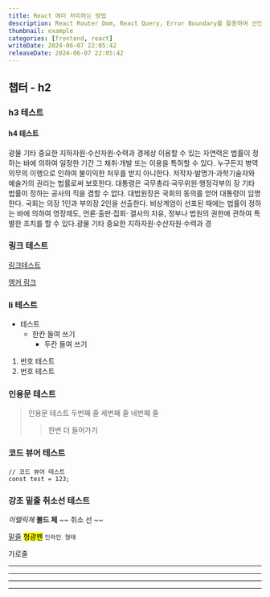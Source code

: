 ```yaml
---
title: React 에러 처리하는 방법
description: React Router Dom, React Query, Error Boundary를 활용하여 선언적으로 에러 관리하는 법에 대해 정리하였습니다.
thumbnail: example
categories: [frontend, react]
writeDate: 2024-06-07 22:05:42
releaseDate: 2024-06-07 22:05:42
---
```


## 챕터 - h2

### h3 테스트

#### h4 테스트

광물 기타 중요한 지하자원·수산자원·수력과 경제상 이용할 수 있는 자연력은 법률이 정하는 바에 의하여 일정한 기간 그 채취·개발 또는 이용을 특허할 수 있다.
누구든지 병역의무의 이행으로 인하여 불이익한 처우를 받지 아니한다. 저작자·발명가·과학기술자와 예술가의 권리는 법률로써 보호한다. 대통령은 국무총리·국무위원·행정각부의 장 기타 법률이 정하는 공사의 직을 겸할 수 없다.
대법원장은 국회의 동의를 얻어 대통령이 임명한다. 국회는 의장 1인과 부의장 2인을 선출한다. 비상계엄이 선포된 때에는 법률이 정하는 바에 의하여 영장제도, 언론·출판·집회·
결사의 자유, 정부나 법원의 권한에 관하여 특별한 조치를 할 수 있다.광물 기타 중요한 지하자원·수산자원·수력과 경

### 링크 테스트

[링크테스트](https://dev-dive-projects.vercel.app/posts/example#챕터---h2)

[앵커 링크](#인용문-테스트)

### li 테스트

- 테스트
  - 한칸 들여 쓰기
    - 두칸 들여 쓰기

1. 번호 테스트
2. 번호 테스트

### 인용문 테스트

> 인용문 테스트
> 두번째 줄
> 세번째 줄
> 네번째 줄
>
> > 한번 더 들어가기

### 코드 뷰어 테스트

```tsx
// 코드 뷰어 테스트
const test = 123;
```

### 강조 밑줄 취소선 테스트

_이텔릭체_
**볼드 체**
~~ 취소 선 ~~

<u>밑줄</u>
<mark>형광펜</mark>
`인라인 형태`

가로줄

---

---

---

---

